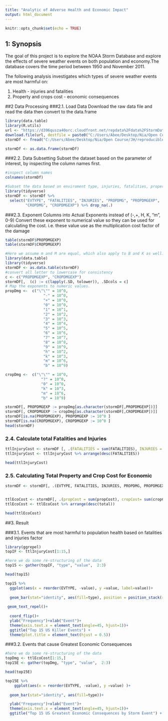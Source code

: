---
title: "Analytic of Adverse Health and Economic Impact"
output: html_document
---

```{r setup, include=FALSE}
knitr::opts_chunk$set(echo = TRUE)
```
## 1: Synopsis
The goal of this project is to explore the NOAA Storm Database and explore the effects of severe weather events on both population and economy.The database covers the time period between 1950 and November 2011.

The following analysis investigates which types of severe weather events are most harmful on:

1. Health - injuries and fatalities
2. Property and crops cost - economic consequences

##2 Data Processing
###2.1. Load Data
Download the raw data file and read the data then convert to the data.frame

```{r}
library(data.table)
library(R.utils)
url <- "https://d396qusza40orc.cloudfront.net/repdata%2Fdata%2FStormData.csv.bz2"
download.file(url, destfile = paste0("C:/Users/Abee/Desktop/Nia/Open Course/JH/reproducible", '/repdata%2Fdata%2FStormData.csv.bz2'))
stormDf <- fread("C:/Users/Abee/Desktop/Nia/Open Course/JH/reproducible/repdata%2Fdata%2FStormData.csv.bz2")

stormDf <- as.data.frame(stormDf)
```

###2.2. Data Subsetting
Subset the dataset based on the parameter of interest, by inspecting the column names first.
```{r}
#inspect column names
colnames(stormDf)

#Subset the data based on enviroment type, injuries, fatalities, property damage, property damage exponent, crop damage, crop damage exponent (look at documentation). 
library(tidyverse)
stormDF <- stormDf %>%
  select("EVTYPE", "FATALITIES", "INJURIES", "PROPDMG", "PROPDMGEXP",
         "CROPDMG", "CROPDMGEXP") %>% drop_na(.)
```

###2.3. Exponent Columns into Actual Exponents instead of (-,+, H, K, "m", 0-9)
Convert these exponent to numerical value so they can be used for calculating the cost. i.e. these value use as the multiplication cost factor of the damage 
```{r}
table(stormDF$PROPDMGEXP)
table(stormDF$CROPDMGEXP)

#Here we assume m and M are equal, which also apply to B and K as well.
library(data.table)
library(tidyverse)
stormDF <- as.data.table(stormDF)
#convert all letter to lowercase for consistency
c <- c("PROPDMGEXP", "CROPDMGEXP")
stormDF[,  (c) := c(lapply(.SD, tolower)), .SDcols = c]
# Map the exponents to numeric values.
propDmg <-  c("\"\"" = 10^0,
                 "-" = 10^0, 
                 "+" = 10^0,
                 "0" = 10^0,
                 "1" = 10^1,
                 "2" = 10^2,
                 "3" = 10^3,
                 "4" = 10^4,
                 "5" = 10^5,
                 "6" = 10^6,
                 "7" = 10^7,
                 "8" = 10^8,
                 "9" = 10^9,
                 "h" = 10^2,
                 "k" = 10^3,
                 "m" = 10^6,
                 "b" = 10^9)

cropDmg <-  c("\"\"" = 10^0,
                "?" = 10^0, 
                "0" = 10^0,
                "k" = 10^3,
                "m" = 10^6,
                "b" = 10^9)

stormDF[, PROPDMGEXP := propDmg[as.character(stormDF[,PROPDMGEXP])]]
stormDF[, CROPDMGEXP := cropDmg[as.character(stormDF[,CROPDMGEXP])]]
stormDF[is.na(PROPDMGEXP), PROPDMGEXP := 10^0 ]
stormDF[is.na(CROPDMGEXP), CROPDMGEXP := 10^0 ]
head(stormDF)
```


### 2.4. Calculate total Fatalities and Injuries
```{r}
ttlInjuryCost <- stormDF [, .(FATALITIES = sum(FATALITIES), INJURIES = sum(INJURIES), totals = sum(FATALITIES) + sum(INJURIES)), by = .(EVTYPE)]
ttlInjuryCost <- ttlInjuryCost %>% arrange(desc(FATALITIES))

head(ttlInjuryCost)
```


### 2.5. Calculating Total Property and Crop Cost for Economic
```{r}
stormDF <- stormDF[, .(EVTYPE, FATALITIES, INJURIES, PROPDMG, PROPDMGEXP, propCost = PROPDMG * PROPDMGEXP, CROPDMG, CROPDMGEXP, cropCost = CROPDMG * CROPDMGEXP)]


ttlEcoCost <- stormDF[, .(propCost = sum(propCost), cropCost= sum(cropCost), total = sum(propCost) + sum(cropCost)), by = .(EVTYPE)]
ttlEcoCost <- ttlEcoCost %>% arrange(desc(total))

head(ttlEcoCost)

```


##3. Result

###3.1. Events that are most harmful to population health based on fatalities and injuries factor
```{r}
library(ggrepel)
topIF <- ttlInjuryCost[1:15,]

#here we do some re-structuring of the data
top15 <- gather(topIF, "type", "value",  2:3)

head(top15)

top15 %>%
  ggplot(aes(x = reorder(EVTYPE, -value), y =value, label=value))+
  
  geom_bar(stat="identity", aes(fill=type), position = position_stack(reverse = TRUE))+
  
 geom_text_repel()+
  
  coord_flip()+
  ylab("Frequency")+xlab("Event")+
  theme(axis.text.x = element_text(angle=45, hjust=1))+
  ggtitle("Top 15 US Killer Events") + 
  theme(plot.title = element_text(hjust = 0.5))

```


###3.2. Events that cause Greatest Economic Consequences

```{r}
#here we do some re-structuring of the data
topDmg <- ttlEcoCost[1:15,]
top15E <- gather(topDmg, "type", "value",  2:3)

head(top15E)

top15E %>%
    ggplot(aes(x = reorder(EVTYPE, -value), y =value) )+
  
  geom_bar(stat="identity", aes(fill=type))+

  ylab("Frequency")+xlab("Event")+
  theme(axis.text.x = element_text(angle=45, hjust=1))+ 
  ggtitle("Top 15 US Greatest Economic Consequences by Storm Event") + theme(plot.title = element_text(hjust = 0.5))


```


